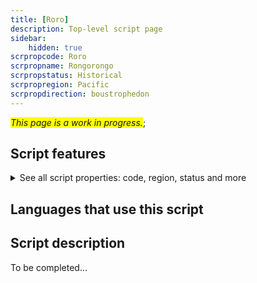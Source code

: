 ```yaml
---
title: [Roro]
description: Top-level script page
sidebar:
    hidden: true
scrpropcode: Roro
scrpropname: Rongorongo
scrpropstatus: Historical
scrpropregion: Pacific
scrpropdirection: boustrophedon
---
```


<span style='background-color:yellow'>_This page is a work in progress._</span>;


## Script features

<details>
<summary> See all script properties: code, region, status and more</summary>
<ScriptInfo />
</details>

## Languages that use this script

<WsList script='Roro' wsMax='5' />

## Script description

To be completed...

